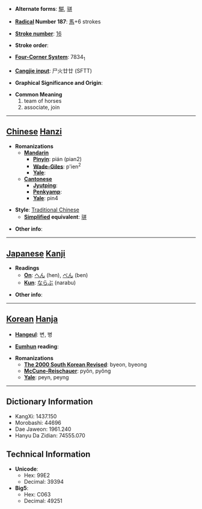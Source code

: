 * '''Alternate forms''': [[騈]], [[骈]]

* '''[[Wiktionary:Chinese radical index| Radical]] Number 187''': [[Wiktionary:Chinese radical index 馬|馬]]+6 strokes

* '''[[Wiktionary:Chinese total strokes index|Stroke number]]''': [[Wiktionary:Chinese total strokes index 16|16]]

* '''Stroke order''': 

* '''[[Wiktionary:Chinese four corner index|Four-Corner System]]''': 7834<sub>1</sub>

* '''[[Wiktionary:Chinese Cangjie index|Cangjie input]]''': 尸火廿廿 (SFTT)

* '''Graphical Significance and Origin''': 

* '''Common Meaning'''
*#team of horses
*# associate, join


----

== [[Chinese]] [[Hanzi]] ==

* '''Romanizations'''
** '''[[Mandarin]]'''
*** '''[[Pinyin]]''': pián (pian2)
*** '''[[Wade-Giles]]''': p'ien<sup>2</sup>
*** '''[[Yale]]''': 
** '''[[Cantonese]]'''
*** '''[[Jyutping]]''':
*** '''[[Penkyamp]]''': 
*** '''[[Yale]]''': pin4

* '''Style''': [[Traditional Chinese]] 
** '''[[Simplified Chinese|Simplified]] equivalent''': [[骈]]

* '''Other info''': 

----

== [[Japanese]] [[Kanji]] ==

* '''Readings'''
** '''[[On]]''': [[へん]] (hen), [[べん]] (ben)
** '''[[Kun]]''': [[ならぶ]] (narabu)

* '''Other info''':  

----

== [[Korean]] [[Hanja]] ==

* '''[[Hangeul]]''': 변, 병

* '''[[Eumhun]] reading''': 

* '''Romanizations'''
** '''[[The 2000 South Korean Revised Romanization|The 2000 South Korean Revised]]''': byeon, byeong
** '''[[McCune-Reischauer]]''': pyŏn, pyŏng
** '''[[Yale]]''': peyn, peyng

----

== Dictionary Information ==

* KangXi: 1437.150
* Morobashi: 44696
* Dae Jaweon: 1961.240
* Hanyu Da Zidian: 74555.070

== Technical Information ==

* '''Unicode''':
** Hex: 99E2
** Decimal: 39394
* '''Big5''':
** Hex: C063
** Decimal: 49251